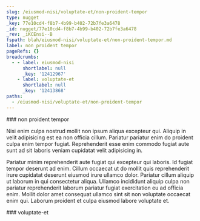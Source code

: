 ```yaml
---
slug: /eiusmod-nisi/voluptate-et/non-proident-tempor
type: nugget
_key: 77e10cd4-f8b7-4b99-b402-72b7fe3a6478
_id: nugget/77e10cd4-f8b7-4b99-b402-72b7fe3a6478
_rev: _iKCEnsi--B
fspath: blah/eiusmod-nisi/voluptate-et/non-proident-tempor.md
label: non proident tempor
pageRefs: {}
breadcrumbs:
  - - label: eiusmod-nisi
      shortlabel: null
      _key: '12412967'
    - label: voluptate-et
      shortlabel: null
      _key: '12413868'
paths:
  - /eiusmod-nisi/voluptate-et/non-proident-tempor
---
```


<NuggetArea>
<Nugget slug="/eiusmod-nisi/voluptate-et/non-proident-tempor" type="nugget" _key="77e10cd4-f8b7-4b99-b402-72b7fe3a6478" _id="nugget/77e10cd4-f8b7-4b99-b402-72b7fe3a6478" _rev="_iKCEnsi--B" fspath="blah/eiusmod-nisi/voluptate-et/non-proident-tempor.md" label="non proident tempor" paths="/eiusmod-nisi/voluptate-et/non-proident-tempor">
<NuggetBody>
### non proident tempor

Nisi enim culpa nostrud mollit non ipsum aliqua excepteur qui. Aliquip in velit adipisicing est ea non officia cillum. Pariatur pariatur enim do proident culpa enim tempor fugiat. Reprehenderit esse enim commodo fugiat aute sunt ad sit laboris veniam cupidatat velit adipisicing in.

Pariatur minim reprehenderit aute fugiat qui excepteur qui laboris. Id fugiat tempor deserunt ad enim. Cillum occaecat ut do mollit quis reprehenderit irure cupidatat deserunt eiusmod irure ullamco dolor. Pariatur cillum aliquip ut laborum in qui consectetur aliqua. Ullamco incididunt aliquip culpa non pariatur reprehenderit laborum pariatur fugiat exercitation eu ad officia enim. Mollit dolor amet consequat ullamco sint sit non voluptate occaecat enim qui. Laborum proident et culpa eiusmod labore voluptate et.

</NuggetBody>
<Breadcrumbs>
<Crumbs>
<Crumb _key="12412967" label="eiusmod-nisi" /><Crumb _key="12413868" label="voluptate-et" />
</Crumbs>
</Breadcrumbs>
</Nugget>

<NuggetsInbound>
</NuggetsInbound>
<NuggetsOutbound>
</NuggetsOutbound>
</NuggetArea>
<PassagesInbound>
<Passage direction="inbound" type="passage" _key="12413868" _id="passage/12413868" _rev="_iKCEnsK--A" label="voluptate-et" passage="voluptate-et" fspath="blah/eiusmod-nisi/voluptate-et" paths="/eiusmod-nisi/voluptate-et" slug="/eiusmod-nisi/voluptate-et">
<NuggetBody>
### voluptate-et

</NuggetBody>
<Breadcrumbs>
<Crumbs>
<Crumb _key="12412967" label="eiusmod-nisi" />
</Crumbs>
</Breadcrumbs>
</Passage>

</PassagesInbound>
<PassagesOutbound>
</PassagesOutbound>